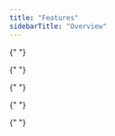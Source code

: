 ```yaml
---
title: "Features"
sidebarTitle: "Overview"
---
```


<CardGroup>
  <Card
    title="Embedded wallet kit (EWK)"
    href="/reference/embedded-wallet-kit"
    icon="wallet"
    iconType="duotone"
    horizontal
    arrow={false}
  />
  <Card
    title="Authentication"
    href="/authentication/overview"
    icon="lock"
    iconType="duotone"
    horizontal
  />
  <Card
    title="Delegated access"
    href="/concepts/policies/delegated-access"
    icon="door-closed"
    iconType="duotone"
    horizontal
  />

{" "}

<Card
  title="Policy engine"
  href="/concepts/policies/overview"
  icon="gears"
  iconType="duotone"
  horizontal
/>

{" "}

<Card
  title="Multichain support"
  href="/products/embedded-wallets/features/multi-chain-support"
  icon="diagram-project"
  iconType="duotone"
  horizontal
/>

{" "}

<Card
  title="Pre-generated wallets"
  href="/wallets/pregenerated-wallets"
  icon="wallet"
  iconType="duotone"
  horizontal
/>

{" "}

<Card
  title="Sessions"
  href="/authentication/sessions"
  icon="clock"
  iconType="duotone"
  horizontal
/>

{" "}

<Card
  title="Gas sponsorship"
  href="/products/embedded-wallets/features/gas-sponsorship"
  icon="gas-pump"
  iconType="duotone"
  horizontal
/>

<Card
  title="Account abstraction wallets"
  href="/reference/aa-wallets"
  icon="users-gear"
  iconType="duotone"
  horizontal
/>
<Card
  title="Import wallets and keys"
  href="/wallets/import-wallets"
  icon="file-import"
  iconType="duotone"
  horizontal
/>

  <Card
    title="Export wallets and keys"
    href="/wallets/export-wallets"
    icon="file-export"
    iconType="duotone"
    horizontal
  />
  <Card
    title="Claim links"
    href="/wallets/claim-links"
    icon="link"
    iconType="duotone"
    horizontal
  />
  <Card
    title="Wagmi"
    href="/wallets/wagmi"
    icon="plug"
    iconType="duotone"
    horizontal
  />
  <Card
    title="Fiat Onramp"
    href="/wallets/fiat-on-ramp"
    icon="money-bill-transfer"
    iconType="duotone"
    horizontal
  />
</CardGroup>
